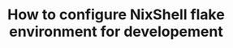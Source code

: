 ---
publishedAt: 2027-06-29
updatedAt: 2024-06-29
title: "How to configure NixShell flake environment for developement"
description: "In this post, we will learn how to configure NixShell flake environment for development."
slug: "configure-nixshell-flake-local-env"
tags: ["nix", "nix-shell", "flake"]
categories: ["tutorial"]
planned: true
isDraft: false
---
